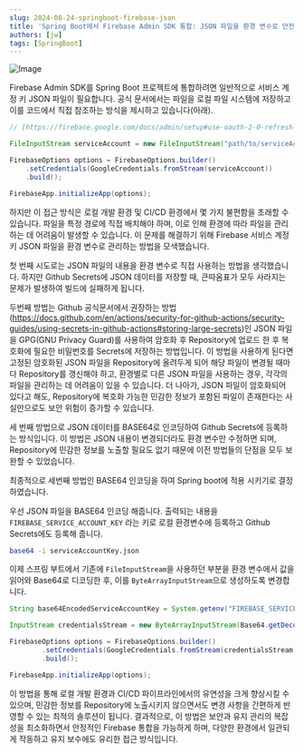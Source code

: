 ```yaml
---
slug: 2024-08-24-springboot-firebase-json
title: 'Spring Boot에서 Firebase Admin SDK 통합: JSON 파일을 환경 변수로 안전하게 관리하기'
authors: [jw]
tags: [SpringBoot]
---
```


![Image](./dragonball.jpg)


Firebase Admin SDK를 Spring Boot 프로젝트에 통합하려면 일반적으로 서비스 계정 키 JSON 파일이 필요합니다. 공식 문서에서는 파일을 로컬 파일 시스템에 저장하고 이를 코드에서 직접 참조하는 방식을 제시하고 있습니다(아래).

<!-- truncate -->

```java
// [https://firebase.google.com/docs/admin/setup#use-oauth-2-0-refresh-token](https://firebase.google.com/docs/admin/setup?hl=ko#use-oauth-2-0-refresh-token)

FileInputStream serviceAccount = new FileInputStream("path/to/serviceAccountKey.json");

FirebaseOptions options = FirebaseOptions.builder()
    .setCredentials(GoogleCredentials.fromStream(serviceAccount))
    .build();

FirebaseApp.initializeApp(options);
```

하지만 이 접근 방식은 로컬 개발 환경 및 CI/CD 환경에서 몇 가지 불편함을 초래할 수 있습니다. 파일을 특정 경로에 직접 배치해야 하며, 이로 인해 환경에 따라 파일을 관리하는 데 어려움이 발생할 수 있습니다. 이 문제를 해결하기 위해 Firebase 서비스 계정 키 JSON 파일을 환경 변수로 관리하는 방법을 모색했습니다.

첫 번째 시도로는 JSON 파일의 내용을 환경 변수로 직접 사용하는 방법을 생각했습니다. 하지만 Github Secrets에 JSON 데이터를 저장할 때, 큰따옴표가 모두 사라지는 문제가 발생하여 빌드에 실패하게 됩니다.

두번째 방법는 Github 공식문서에서 권장하는 방법(https://docs.github.com/en/actions/security-for-github-actions/security-guides/using-secrets-in-github-actions#storing-large-secrets)인 JSON 파일을 GPG(GNU Privacy Guard)를 사용하여 암호화 후 Repository에 업로드 한 후 복호화에 필요한 비밀번호를 Secrets에 저장하는 방법입니다. 이 방법을 사용하게 된다면 고정된 암호화된 JSON 파일을 Repository에 올려두게 되어 해당 파일이 변경될 때마다 Repository를 갱신해야 하고, 환경별로 다른 JSON 파일을 사용하는 경우, 각각의 파일을 관리하는 데 어려움이 있을 수 있습니다. 더 나아가, JSON 파일이 암호화되어 있다고 해도, Repository에 복호화 가능한 민감한 정보가 포함된 파일이 존재한다는 사실만으로도 보안 위험이 증가할 수 있습니다.

세 번째 방법으로 JSON 데이터를 BASE64로 인코딩하여 Github Secrets에 등록하는 방식입니다. 이 방법은 JSON 내용이 변경되더라도 환경 변수만 수정하면 되며, Repository에 민감한 정보를 노출할 필요도 없기 때문에 이전 방법들의 단점을 모두 보완할 수 있었습니다.

최종적으로 세번째 방법인 BASE64 인코딩을 하여 Spring boot에 적용 시키기로 결정하였습니다. 

우선 JSON 파일을 BASE64 인코딩 해줍니다. 출력되는 내용을  `FIREBASE_SERVICE_ACCOUNT_KEY` 라는 키로 로컬 환경변수에 등록하고 Github Secrets에도 등록해 줍니다.

```bash
base64 -i serviceAccountKey.json
```

이제 스프링 부트에서 기존에 `FileInputStream`을 사용하던 부분을 환경 변수에서 값을 읽어와 Base64로 디코딩한 후, 이를 `ByteArrayInputStream`으로 생성하도록 변경합니다.

```java
String base64EncodedServiceAccountKey = System.getenv("FIREBASE_SERVICE_ACCOUNT_KEY");

InputStream credentialsStream = new ByteArrayInputStream(Base64.getDecoder().decode(base64EncodedServiceAccountKey));

FirebaseOptions options = FirebaseOptions.builder()
        .setCredentials(GoogleCredentials.fromStream(credentialsStream))
        .build();

FirebaseApp.initializeApp(options);
```

이 방법을 통해 로컬 개발 환경과 CI/CD 파이프라인에서의 유연성을 크게 향상시킬 수 있으며, 민감한 정보를 Repository에 노출시키지 않으면서도 변경 사항을 간편하게 반영할 수 있는 최적의 솔루션이 됩니다. 결과적으로, 이 방법은 보안과 유지 관리의 복잡성을 최소화하면서 안정적인 Firebase 통합을 가능하게 하며, 다양한 환경에서 일관되게 작동하고 유지 보수에도 유리한 접근 방식입니다.
